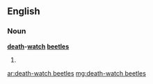 ==English==

===Noun===
'''[[death]]-[[watch]] [[beetle]]s'''

# {{plural of|[[death-watch beetle]]}}

[[ar:death-watch beetles]]
[[mg:death-watch beetles]]